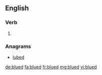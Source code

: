 ==English==

===Verb===
{{head|en|verb form}}

# {{en-past of|blue}}

===Anagrams===
* [[lubed#English|lubed]]

[[de:blued]]
[[fa:blued]]
[[fr:blued]]
[[mg:blued]]
[[vi:blued]]